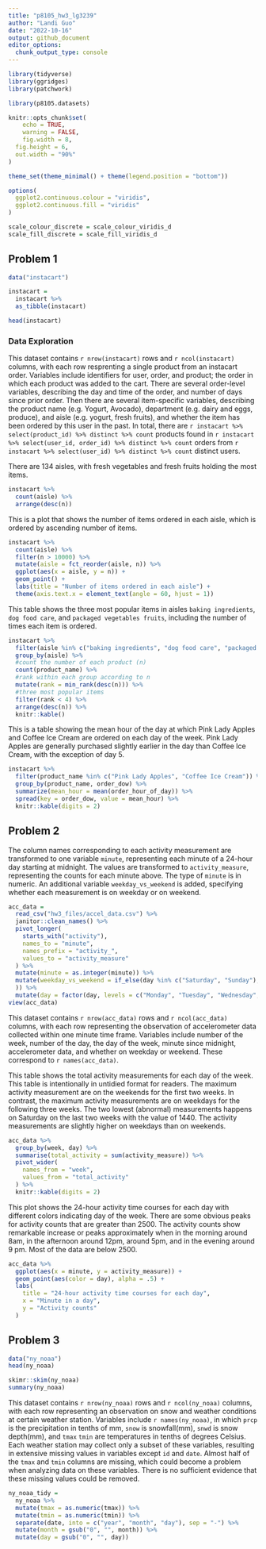 ```yaml
---
title: "p8105_hw3_lg3239"
author: "Landi Guo"
date: "2022-10-16"
output: github_document
editor_options: 
  chunk_output_type: console
---
```


```r
library(tidyverse)
library(ggridges)
library(patchwork)

library(p8105.datasets)

knitr::opts_chunk$set(
	echo = TRUE,
	warning = FALSE,
	fig.width = 8, 
  fig.height = 6,
  out.width = "90%"
)

theme_set(theme_minimal() + theme(legend.position = "bottom"))

options(
  ggplot2.continuous.colour = "viridis",
  ggplot2.continuous.fill = "viridis"
)

scale_colour_discrete = scale_colour_viridis_d
scale_fill_discrete = scale_fill_viridis_d
```

## Problem 1

```r
data("instacart")

instacart = 
  instacart %>% 
  as_tibble(instacart)
```

```r
head(instacart)
```
### Data Exploration

This dataset contains `r nrow(instacart)` rows and `r ncol(instacart)` columns, with each row resprenting a single product from an instacart order. Variables include identifiers for user, order, and product; the order in which each product was added to the cart. There are several order-level variables, describing the day and time of the order, and number of days since prior order. Then there are several item-specific variables, describing the product name (e.g. Yogurt, Avocado), department (e.g. dairy and eggs, produce), and aisle (e.g. yogurt, fresh fruits), and whether the item has been ordered by this user in the past. In total, there are `r instacart %>% select(product_id) %>% distinct %>% count` products found in `r instacart %>% select(user_id, order_id) %>% distinct %>% count` orders from `r instacart %>% select(user_id) %>% distinct %>% count` distinct users.

There are 134 aisles, with fresh vegetables and fresh fruits holding the most items.

```r
instacart %>% 
  count(aisle) %>% 
  arrange(desc(n))
```

This is a plot that shows the number of items ordered in each aisle, which is ordered by ascending number of items.

```r
instacart %>% 
  count(aisle) %>% 
  filter(n > 10000) %>% 
  mutate(aisle = fct_reorder(aisle, n)) %>% 
  ggplot(aes(x = aisle, y = n)) + 
  geom_point() + 
  labs(title = "Number of items ordered in each aisle") +
  theme(axis.text.x = element_text(angle = 60, hjust = 1))

```


This table shows the three most popular items in aisles `baking ingredients`, `dog food care`, and `packaged vegetables fruits`, including the number of times each item is ordered.

```r
instacart %>% 
  filter(aisle %in% c("baking ingredients", "dog food care", "packaged vegetables fruits")) %>%
  group_by(aisle) %>% 
  #count the number of each product (n)
  count(product_name) %>% 
  #rank within each group according to n
  mutate(rank = min_rank(desc(n))) %>% 
  #three most popular items
  filter(rank < 4) %>% 
  arrange(desc(n)) %>%
  knitr::kable()
```
This is a table showing the mean hour of the day at which Pink Lady Apples and Coffee Ice Cream are ordered on each day of the week. Pink Lady Apples are generally purchased slightly earlier in the day than Coffee Ice Cream, with the exception of day 5.

```r
instacart %>%
  filter(product_name %in% c("Pink Lady Apples", "Coffee Ice Cream")) %>%
  group_by(product_name, order_dow) %>%
  summarize(mean_hour = mean(order_hour_of_day)) %>%
  spread(key = order_dow, value = mean_hour) %>%
  knitr::kable(digits = 2)
```

## Problem 2

The column names corresponding to each activity measurement are transformed to one variable `minute`, representing each minute of a 24-hour day starting at midnight. The values are transformed to `activity_measure`, representing the counts for each minute above. The type of `minute` is in numeric. An additional variable `weekday_vs_weekend` is added, specifying whether each measurement is on weekday or on weekend.

```r
acc_data = 
  read_csv("hw3_files/accel_data.csv") %>%
  janitor::clean_names() %>%
  pivot_longer(
    starts_with("activity"),
    names_to = "minute",
    names_prefix = "activity_",
    values_to = "activity_measure"
  ) %>%
  mutate(minute = as.integer(minute)) %>%
  mutate(weekday_vs_weekend = if_else(day %in% c("Saturday", "Sunday"), "weekend", "weekday"
  )) %>%
  mutate(day = factor(day, levels = c("Monday", "Tuesday", "Wednesday", "Thursday", "Friday", "Saturday", "Sunday")))
view(acc_data)
```

This dataset contains `r nrow(acc_data)` rows and `r ncol(acc_data)` columns, with each row representing the observation of accelerometer data collected within one minute time frame. Variables include number of the week, number of the day, the day of the week, minute since midnight, accelerometer data, and whether on weekday or weekend. These correspond to `r names(acc_data)`. 

This table shows the total activity measurements for each day of the week. This table is intentionally in untidied format for readers. The maximum activity measurement are on the weekends for the first two weeks. In contrast, the maximum activity measurements are on weekdays for the following three weeks. The two lowest (abnormal) measurements happens on Saturday on the last two weeks with the value of 1440. The activity measurements are slightly higher on weekdays than on weekends.

```r
acc_data %>%
  group_by(week, day) %>%
  summarise(total_activity = sum(activity_measure)) %>%
  pivot_wider(
    names_from = "week",
    values_from = "total_activity"
  ) %>%
  knitr::kable(digits = 2)
```

This plot shows the 24-hour activity time courses for each day with different colors indicating day of the week. There are some obvious peaks for activity counts that are greater than 2500. The activity counts show remarkable increase or peaks approximately when in the morning around 8am, in the afternoon around 12pm, around 5pm, and in the evening around 9 pm. Most of the data are below 2500.

```r
acc_data %>%
  ggplot(aes(x = minute, y = activity_measure)) +
  geom_point(aes(color = day), alpha = .5) +
  labs(
    title = "24-hour activity time courses for each day",
    x = "Minute in a day",
    y = "Activity counts"
  ) 
```

## Problem 3

```r
data("ny_noaa")
head(ny_noaa)
```

```r
skimr::skim(ny_noaa)
summary(ny_noaa)
```

This dataset contains `r nrow(ny_noaa)` rows and `r ncol(ny_noaa)` columns, with each row representing an observation on snow and weather conditions at certain weather station. Variables include `r names(ny_noaa)`, in which `prcp` is the precipitation in tenths of mm, `snow` is snowfall(mm), `snwd` is snow depth(mm), and `tmax` `tmin` are temperatures in tenths of degrees Celsius. Each weather station may collect only a subset of these variables, resulting in extensive missing values in variables except `id` and `date`. Almost half of the `tmax` and `tmin` columns are missing, which could become a problem when analyzing data on these variables. There is no sufficient evidence that these missing values could be removed.

```r
ny_noaa_tidy = 
  ny_noaa %>%
  mutate(tmax = as.numeric(tmax)) %>%
  mutate(tmin = as.numeric(tmin)) %>%
  separate(date, into = c("year", "month", "day"), sep = "-") %>%
  mutate(month = gsub("0", "", month)) %>%
  mutate(day = gsub("0", "", day))

```



